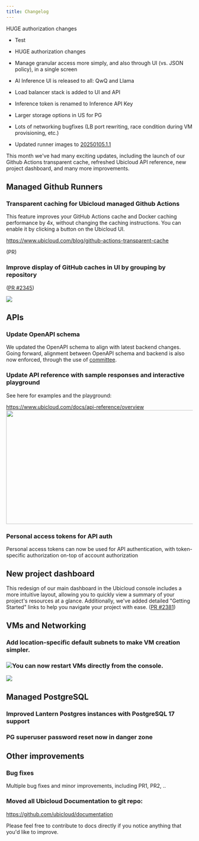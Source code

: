 ```yaml
---
title: Changelog
---
```


<Update label="January 2025">
  HUGE authorization changes

  * Test

  * HUGE authorization changes

  * Manage granular access more simply, and also through UI (vs. JSON policy), in a single screen

  * AI Inference UI is released to all: QwQ and Llama

  * Load balancer stack is added to UI and API

  * Inference token is renamed to Inference API Key

  * Larger storage options in US for PG

  * Lots of networking bugfixes (LB port rewriting, race condition during VM provisioning, etc.)

  * Updated runner images to [20250105.1.1](https://github.com/actions/runner-images/releases/tag/ubuntu22%2F20250105.1)
</Update>

<Update label="December 2024">
  This month we've had many exciting updates, including the launch of our Github Actions transparent cache, refreshed Ubicloud API reference, new project dashboard, and many more improvements.

  ## **Managed Github Runners**

  ### Transparent caching for Ubicloud managed Github Actions

  This feature improves your GitHub Actions cache and Docker caching performance by 4x, without changing the caching instructions. You can enable it by clicking a button on the Ubicloud UI.

  [<u>https://www.ubicloud.com/blog/github-actions-transparent-cache</u>](https://www.ubicloud.com/blog/github-actions-transparent-cache)

  (PR)

  ### Improve display of GitHub caches in UI by grouping by repository

  ([<u>PR #2345</u>](https://github.com/ubicloud/ubicloud/pull/2345))

  ![](/Screenshot2025-01-17at12.01.44AM.png)

  ## APIs

  ### Update OpenAPI schema

  We updated the OpenAPI schema to align with latest backend changes. Going forward, alignment between OpenAPI schema and backend is also now enforced, through the use of [committee](https://github.com/interagent/committee).

  ### Update API reference with sample responses and interactive playground

  See here for examples and the playground:

  https://www.ubicloud.com/docs/api-reference/overview<img height="308" width="624" src="/Screenshot2025-01-16at11.19.27AM.png" />

  ### Personal access tokens for API auth

  Personal access tokens can now be used for API authentication, with token-specific authorization on-top of account authorization

  ## New project dashboard

  This redesign of our main dashboard in the Ubicloud console includes a more intuitive layout, allowing you to quickly view a summary of your project's resources at a glance. Additionally, we've added detailed "Getting Started" links to help you navigate your project with ease. ([PR #2381](https://github.com/ubicloud/ubicloud/pull/2381))

  ## **VMs and Networking**

  ### Add location-specific default subnets to make VM creation simpler.

  ### ![](/Screenshot2025-01-16at11.52.29PM.png)You can now restart VMs directly from the console.

  ![](/Screenshot2025-01-17at12.06.43AM.png)

  ## **Managed PostgreSQL**

  ### Improved Lantern Postgres instances with PostgreSQL 17 support

  ### PG superuser password reset now in danger zone



  ## **Other improvements**

  ### **Bug fixes**&#x20;

  Multiple bug fixes and minor improvements, including PR1, PR2, ..

  ### Moved all Ubicloud Documentation to git repo:&#x20;

  https://github.com/ubicloud/documentation



  Please feel free to contribute to docs directly if you notice anything that you'd like to improve.
</Update>
